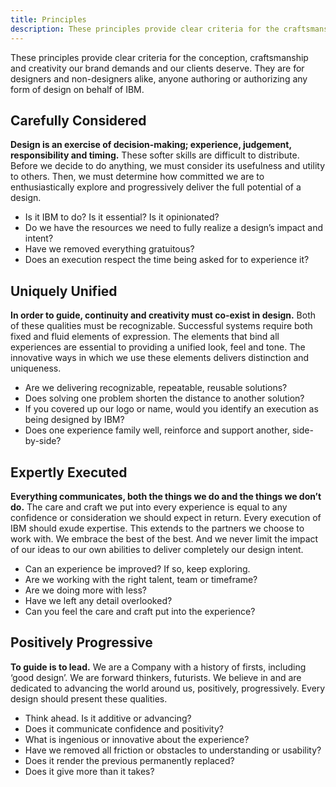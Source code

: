 ```yaml
---
title: Principles
description: These principles provide clear criteria for the craftsmanship our brand demands. They are for anyone authoring any form of design on behalf of IBM.
---
```


<PageDescription>

These principles provide clear criteria for the conception, craftsmanship and creativity our brand demands and our clients deserve. They are for designers and non-designers alike, anyone authoring or authorizing any form of design on behalf of IBM.

</PageDescription>

<Row className="principles-section">
<Column colMd={2} colLg={4}>

## Carefully Considered

</Column>
<Column colMd={6} colLg={8}>

**Design is an exercise of decision-making; experience, judgement, responsibility and timing.** These softer skills are difficult to distribute. Before we decide to do anything, we must consider its usefulness and utility to others. Then, we must determine how committed we are to enthusiastically explore and progressively deliver the full potential of a design.

- Is it IBM to do? Is it essential? Is it opinionated?
- Do we have the resources we need to fully realize a design’s impact and intent?
- Have we removed everything gratuitous?
- Does an execution respect the time being asked for to experience it?

</Column>
</Row>

<Row className="principles-section">
<Column colMd={2} colLg={4}>

## Uniquely Unified

</Column>
<Column colMd={6} colLg={8}>

**In order to guide, continuity and creativity must co-exist in design.** Both of these qualities must be recognizable. Successful systems require both fixed and fluid elements of expression. The elements that bind all experiences are essential to providing a unified look, feel and tone. The innovative ways in which we use these elements delivers distinction and uniqueness.

- Are we delivering recognizable, repeatable, reusable solutions?
- Does solving one problem shorten the distance to another solution?
- If you covered up our logo or name, would you identify an execution as being designed by IBM?
- Does one experience family well, reinforce and support another, side-by-side?

</Column>
</Row>

<Row className="principles-section">
<Column colMd={2} colLg={4}>

## Expertly Executed

</Column>
<Column colMd={6} colLg={8}>

**Everything communicates, both the things we do and the things we don’t do.** The care and craft we put into every experience is equal to any confidence or consideration we should expect in return. Every execution of IBM should exude expertise. This extends to the partners we choose to work with. We embrace the best of the best. And we never limit the impact of our ideas to our own abilities to deliver completely our design intent.

- Can an experience be improved? If so, keep exploring.
- Are we working with the right talent, team or timeframe?
- Are we doing more with less?
- Have we left any detail overlooked?
- Can you feel the care and craft put into the experience?

</Column>
</Row>

<Row className="principles-section">
<Column colMd={2} colLg={4}>

## Positively Progressive

</Column>
<Column colMd={6} colLg={8}>

**To guide is to lead.** We are a Company with a history of firsts, including ‘good design’. We are forward thinkers, futurists. We believe in and are dedicated to advancing the world around us, positively, progressively. Every design should present these qualities.

- Think ahead. Is it additive or advancing?
- Does it communicate confidence and positivity?
- What is ingenious or innovative about the experience?
- Have we removed all friction or obstacles to understanding or usability?
- Does it render the previous permanently replaced?
- Does it give more than it takes?

</Column>
</Row>
